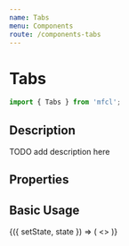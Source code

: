 ```yaml
---
name: Tabs
menu: Components
route: /components-tabs
---
```



# Tabs

```javascript
import { Tabs } from 'mfcl';
```

## Description
TODO add description here

## Properties

<Props of={Tabs} />

## Basic Usage

<Playground>
  <Component initialState={{}}>
    {({ setState, state }) => (
      <>
      <Tabs items={[{header: 'tab 1', content: 'lorem ipsum dolor 1'},{header: 'tab 2', content: 'lorem ipsum dolor 2'}, {header: 'tab 3', content: 'lorem ipsum dolor 3'} ]} />
      </>
    )}
  </Component>
</Playground>